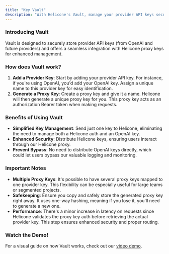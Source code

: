 ```yaml
---
title: "Key Vault"
description: "With Helicone's Vault, manage your provider API keys securely and simplify distribution using Helicone proxy keys."
---
```



### Introducing Vault

Vault is designed to securely store provider API keys (from OpenAI and future providers) and offers a seamless integration with Helicone proxy keys for enhanced management.

### How does Vault work?

1. **Add a Provider Key**: Start by adding your provider API key. For instance, if you're using OpenAI, you'd add your OpenAI key. Assign a unique name to this provider key for easy identification.
2. **Generate a Proxy Key**: Create a proxy key and give it a name. Helicone will then generate a unique proxy key for you. This proxy key acts as an authorization Bearer token when making requests.

### Benefits of Using Vault

- **Simplified Key Management**: Send just one key to Helicone, eliminating the need to manage both a Helicone auth and an OpenAI key.
- **Enhanced Security**: Distribute Helicone keys, ensuring users interact through our Helicone proxy.
- **Prevent Bypass**: No need to distribute OpenAI keys directly, which could let users bypass our valuable logging and monitoring.

### Important Notes

- **Multiple Proxy Keys**: It's possible to have several proxy keys mapped to one provider key. This flexibility can be especially useful for large teams or segmented projects.
- **Safekeeping**: Ensure you copy and safely store the generated proxy key right away. It uses one-way hashing, meaning if you lose it, you'll need to generate a new one.
- **Performance**: There's a minor increase in latency on requests since Helicone validates the proxy key auth before retrieving the actual provider key. This step ensures enhanced security and proper routing.

### Watch the Demo!

For a visual guide on how Vault works, check out our [video demo](https://www.loom.com/share/122024dcb1c74cba887a49ce5516a6a1?sid=4fc886f9-2808-4a7b-8965-92d120eb48c1).

<QuestionsSection />